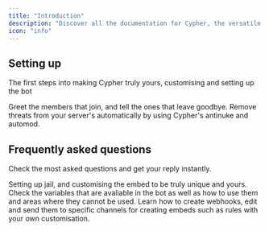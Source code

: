 ```yaml
---
title: "Introduction"
description: "Discover all the documentation for Cypher, the versatile Discord bot — learn how to set up Cypher in your server and enhance your daily use with various commands and more."
icon: "info"
---
```


## Setting up

The first steps into making Cypher truly yours, customising and setting up the bot

<CardGroup cols={2}>
  <Card title="Setting up welcome & leave" icon="door-open" href="/server-config/welcome-setup">
    Greet the members that join, and tell the ones that leave goodbye.
  </Card>
  <Card title="Protect your server" icon="shield-check" href="/server-config/anti-nuke">
    Remove threats from your server's automatically by using Cypher's antinuke and automod.
  </Card>
</CardGroup>

## Frequently asked questions

Check the most asked questions and get your reply instantly.

<CardGroup cols={2}>
  <Card title="How do I set up jail?" icon="handcuffs" href="/server-config/jail-setup">
    Setting up jail, and customising the embed to be truly unique and yours.
  </Card>
  <Card title="Variables" icon="code-compare" href="/resources/placeholders">
    Check the variables that are avaliable in the bot as well as how to use them and areas where they cannot be used.
  </Card>
  <Card title="Creating webhooks" icon="screwdriver-wrench" href="/server-config/webhooks">
    Learn how to create webhooks, edit and send them to specific channels for creating embeds such as rules with your own customisation.
  </Card>
</CardGroup>
